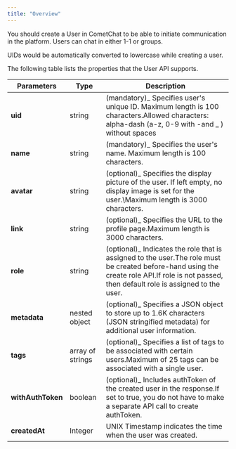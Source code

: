 ```yaml
---
title: "Overview"
---
```


You should create a User in CometChat to be able to initiate communication in the platform. Users can chat in either 1-1 or groups.

<Info>
UIDs would be automatically converted to lowercase while creating a user.
</Info>

The following table lists the properties that the User API supports.

| Parameters        | Type             | Description                                                                                                                                                                                     |
| ----------------- | ---------------- | ----------------------------------------------------------------------------------------------------------------------------------------------------------------------------------------------- |
| **uid**           | string           | (mandatory)\_ Specifies user's unique ID. Maximum length is 100 characters.Allowed characters: alpha-dash (a-z, 0-9 with -and \_ ) without spaces                                             |
| **name**          | string           | (mandatory)\_ Specifies the user's name. Maximum length is 100 characters.                                                                                                                    |
| **avatar**        | string           | (optional)\_ Specifies the display picture of the user. If left empty, no display image is set for the user.\\Maximum length is 3000 characters.                                              |
| **link**          | string           | (optional)\_ Specifies the URL to the profile page.Maximum length is 3000 characters.                                                                                                         |
| **role**          | string           | (optional)\_ Indicates the role that is assigned to the user.The role must be created before-hand using the create role API.If role is not passed, then default role is assigned to the user. |
| **metadata**      | nested object    | (optional)\_ Specifies a JSON object to store up to 1.6K characters (JSON stringified metadata) for additional user information.                                                              |
| **tags**          | array of strings | (optional)\_ Specifies a list of tags to be associated with certain users.Maximum of 25 tags can be associated with a single user.                                                            |
| **withAuthToken** | boolean          | (optional)\_ Includes authToken of the created user in the response.If set to true, you do not have to make a separate API call to create authToken.                                          |
| **createdAt**     | Integer          | UNIX Timestamp indicates the time when the user was created.                                                                                                                                    |


